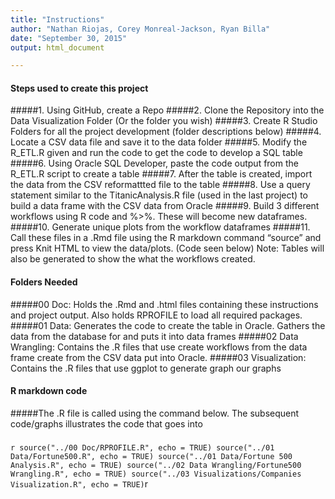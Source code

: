 ```yaml
---
title: "Instructions"
author: "Nathan Riojas, Corey Monreal-Jackson, Ryan Billa"
date: "September 30, 2015"
output: html_document

---
```



#### Steps used to create this project
#####1. Using GitHub, create a Repo
#####2. Clone the Repository into the Data Visualization Folder (Or the folder you wish)
#####3. Create R Studio Folders for all the project development (folder descriptions below)
#####4. Locate a CSV data file and save it to the data folder
#####5. Modify the R_ETL.R given and run the code to get the code to develop a SQL table
#####6. Using Oracle SQL Developer, paste the code output from the R_ETL.R script to create a table
#####7. After the table is created, import the data from the CSV reformattted file to the table
#####8. Use a query statement similar to the TitanicAnalysis.R file (used in the last project) to build a data frame with the CSV data from Oracle 
#####9. Build 3 different workflows using R code and %>%. These will become new dataframes.
#####10. Generate unique plots from the workflow dataframes
#####11. Call these files in a .Rmd file using the R markdown command "source" and press Knit HTML to view the data/plots. (Code seen below) Note: Tables will also be generated to show the what the workflows created.

#### Folders Needed
#####00 Doc: Holds the .Rmd and .html files containing these instructions and project output. Also holds RPROFILE to load all required packages.
#####01 Data: Generates the code to create the table in Oracle. Gathers the data from the database for and puts it into data frames
#####02 Data Wrangling: Contains the .R files that use create workflows from the data frame create from the CSV data put into Oracle.
#####03 Visualization: Contains the .R files that use ggplot to generate graph our graphs


#### R markdown code
#####The .R file is called using the command below. The subsequent code/graphs illustrates the code that goes into

##### 

```r
source("../00 Doc/RPROFILE.R", echo = TRUE)
source("../01 Data/Fortune500.R", echo = TRUE)
source("../01 Data/Fortune 500 Analysis.R", echo = TRUE)
source("../02 Data Wrangling/Fortune500 Wrangling.R", echo = TRUE)
source("../03 Visualizations/Companies Visualization.R", echo = TRUE)
```r
